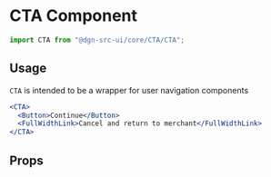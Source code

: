 
<Meta title="CTA" component={CTA} />

# CTA Component

```js static
import CTA from "@dgn-src-ui/core/CTA/CTA";
```

## Usage

`CTA` is intended to be a wrapper for user navigation components

```jsx
<CTA>
  <Button>Continue</Button>
  <FullWidthLink>Cancel and return to merchant</FullWidthLink>
</CTA>
```

## Props

<Props of={CTA} />
